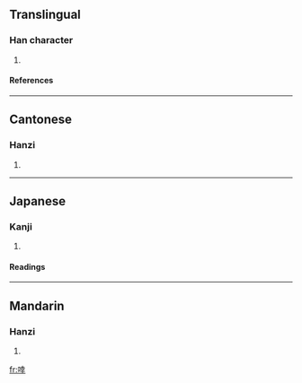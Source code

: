 ==Translingual==
===Han character===
{{Han char|rn=30|rad=口|as=08|sn=11|four=6404<sub>1</sub>|canj=口土廿十 (RGTJ)}}
# {{defn|Han}}
====References====
{{Han ref|kx=0195.020|dkj=03805|dj=0416.020|hdz=10636.060|uh=5548|ud=21832|bh=D4A6|bd=54438}}
----
==Cantonese==
===Hanzi===
{{yue-hanzi|jyut=|y=hang1}}
# {{defn|Cantonese}}
----
==Japanese==
===Kanji===
{{ja-kanji|grade=|rs=口08}}
# {{defn|Japanese}} 
====Readings====
{{ja-readings|on=[[こう]] (kō), [[きょう]] (kyō), [[がつ]] (gatsu), [[がち]] (gachi), [[さつ]] (satsu)|kun=[[さわぐこえ]] (sawagukoe)}}
----
==Mandarin==
===Hanzi===
{{cmn-hanzi|pin=[[hèng]] (heng4)|wg=heng<sup>4</sup>}}
# {{defn|Mandarin}}

[[fr:啈]]